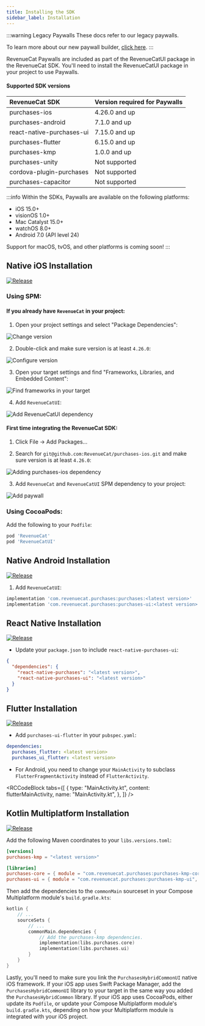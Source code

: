 ```yaml
---
title: Installing the SDK
sidebar_label: Installation
---
```


:::warning Legacy Paywalls
These docs refer to our legacy paywalls. 

To learn more about our new paywall builder, [click here](/tools/paywalls).
:::

RevenueCat Paywalls are included as part of the RevenueCatUI package in the RevenueCat SDK. You'll need to install the RevenueCatUI package in your project to use Paywalls.

#### Supported SDK versions

| RevenueCat SDK           | Version required for Paywalls | 
| :----------------------- | :--------------------------------------------- |
| purchases-ios             | 4.26.0 and up                 |
| purchases-android         | 7.1.0 and up                  |
| react-native-purchases-ui | 7.15.0 and up                 | 
| purchases-flutter         | 6.15.0 and up                 |
| purchases-kmp             | 1.0.0 and up                  |
| purchases-unity           | Not supported                 |
| cordova-plugin-purchases  | Not supported                 |
| purchases-capacitor       | Not supported                 |

:::info
Within the SDKs, Paywalls are available on the following platforms:
- iOS 15.0+
- visionOS 1.0+
- Mac Catalyst 15.0+
- watchOS 8.0+
- Android 7.0 (API level 24)

Support for macOS, tvOS, and other platforms is coming soon!
:::

## Native iOS Installation

[![Release](https://img.shields.io/github/release/RevenueCat/purchases-ios.svg?filter=!*beta*&style=flat)](https://github.com/RevenueCat/purchases-ios/releases)

### Using SPM:

#### If you already have `RevenueCat` in your project:

1. Open your project settings and select "Package Dependencies":

![Change version](https://github.com/RevenueCat/purchases-ios/assets/685609/d317fd33-8270-4d9b-9b38-8f5f14342b04)

2. Double-click and make sure version is at least `4.26.0`:

![Configure version](https://github.com/RevenueCat/purchases-ios/assets/685609/f537a1e1-a1ab-4e6f-986c-05abdcf1dd9f)

3. Open your target settings and find "Frameworks, Libraries, and Embedded Content":

![Find frameworks in your target](https://github.com/RevenueCat/purchases-ios/assets/685609/af078e9a-4b98-42c6-8ca7-6f79aebdf3e0)

4. Add `RevenueCatUI`:

![Add RevenueCatUI dependency](https://github.com/RevenueCat/purchases-ios/assets/685609/c2a3498c-b80d-405c-bdf6-75de927ea58e)

#### First time integrating the RevenueCat SDK:

1. Click File -> Add Packages...

2. Search for `git@github.com:RevenueCat/purchases-ios.git` and make sure version is at least `4.26.0`:

![Adding purchases-ios dependency](https://github.com/RevenueCat/purchases-ios/assets/685609/18291043-5710-4944-ba12-7d6d83bde240)

3. Add `RevenueCat` and `RevenueCatUI` SPM dependency to your project:

![Add paywall](/docs_images/customer-center/9140485-Screenshot_2023-08-04_at_12.08.07_78343500e565bc1fd0fceaac72486876.png)

### Using CocoaPods:

Add the following to your `Podfile`:
```ruby
pod 'RevenueCat'
pod 'RevenueCatUI'
```

## Native Android Installation

[![Release](https://img.shields.io/github/release/RevenueCat/purchases-android.svg?filter=!*beta*&style=flat)](https://github.com/RevenueCat/purchases-android/releases)

1. Add `RevenueCatUI`:
```groovy build.gradle
implementation 'com.revenuecat.purchases:purchases:<latest version>'
implementation 'com.revenuecat.purchases:purchases-ui:<latest version>'
```

## React Native Installation

[![Release](https://img.shields.io/github/release/RevenueCat/react-native-purchases.svg?filter=!*beta*&style=flat)](https://github.com/RevenueCat/react-native-purchases/releases)

- Update your `package.json` to include `react-native-purchases-ui`:
```json
{
  "dependencies": {
    "react-native-purchases": "<latest version>",
    "react-native-purchases-ui": "<latest version>"
  }
}
```

## Flutter Installation

[![Release](https://img.shields.io/github/release/RevenueCat/purchases-flutter.svg?filter=!*beta*&style=flat)](https://github.com/RevenueCat/purchases-flutter/releases)

- Add `purchases-ui-flutter` in your `pubspec.yaml`:
```yaml
dependencies:
  purchases_flutter: <latest version>
  purchases_ui_flutter: <latest version>
```
- For Android, you need to change your `MainActivity` to subclass `FlutterFragmentActivity` instead of `FlutterActivity`.


<RCCodeBlock
  tabs={[
    {
      type: "MainActivity.kt",
      content: flutterMainActivity,
      name: "MainActivity.kt",
    },
  ]}
/>

## Kotlin Multiplatform Installation

[![Release](https://img.shields.io/github/release/RevenueCat/purchases-kmp.svg?filter=!*beta*&style=flat)](https://github.com/RevenueCat/purchases-kmp/releases)

Add the following Maven coordinates to your `libs.versions.toml`:
```toml libs.versions.toml
[versions] 
purchases-kmp = "<latest version>"

[libraries]
purchases-core = { module = "com.revenuecat.purchases:purchases-kmp-core", version.ref = "purchases-kmp" }
purchases-ui = { module = "com.revenuecat.purchases:purchases-kmp-ui", version.ref = "purchases-kmp" }
```

Then add the dependencies to the `commonMain` sourceset in your Compose Multiplatform module's `build.gradle.kts`:
```kotlin build.gradle.kts
kotlin {
    // ...
    sourceSets {
        // ...
        commonMain.dependencies {  
            // Add the purchases-kmp dependencies.
            implementation(libs.purchases.core)  
            implementation(libs.purchases.ui)  
        }
    }
}
```

Lastly, you'll need to make sure you link the `PurchasesHybridCommonUI` native iOS framework. If your iOS app uses Swift Package Manager, add the `PurchasesHybridCommonUI` library to your target in the same way you added the `PurchasesHybridCommon` library. If your iOS app uses CocoaPods, either update its `Podfile`, or update your Compose Multiplatform module's `build.gradle.kts`, depending on how your Multiplatform module is integrated with your iOS project.
